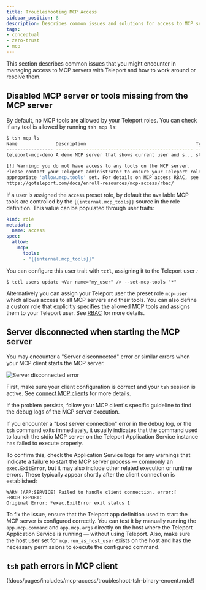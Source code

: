 ```yaml
---
title: Troubleshooting MCP Access
sidebar_position: 8
description: Describes common issues and solutions for access to MCP servers protected by Teleport.
tags:
- conceptual
- zero-trust
- mcp
---
```


This section describes common issues that you might encounter in managing access
to MCP servers with Teleport and how to work around or resolve them.

## Disabled MCP server or tools missing from the MCP server

By default, no MCP tools are allowed by your Teleport roles. You can check if
any tool is allowed by running `tsh mcp ls`:

```bash
$ tsh mcp ls
Name              Description                                        Type  Allowed Tools Labels
----------------- -------------------------------------------------- ----- ------------- ------
teleport-mcp-demo A demo MCP server that shows current user and s... stdio (none) [!]

[!] Warning: you do not have access to any tools on the MCP server.
Please contact your Teleport administrator to ensure your Teleport role has
appropriate 'allow.mcp.tools' set. For details on MCP access RBAC, see:
https://goteleport.com/docs/enroll-resources/mcp-access/rbac/
```

If a user is assigned the `access` preset role, by default the available MCP
tools are controlled by the `{{internal.mcp_tools}}` source in the role
definition. This value can be populated through user traits:

```yaml
kind: role
metadata:
  name: access
spec:
  allow:
    mcp:
      tools:
      - "{{internal.mcp_tools}}"
```

You can configure this user trait with `tctl`, assigning it to the Teleport user
<Var name="my_user" />:

```code
$ tctl users update <Var name="my_user" /> --set-mcp-tools "*"
```

Alternatively you can assign your Teleport user the preset role `mcp-user` which
allows access to all MCP servers and their tools. You can also define a custom
role that explicitly specifies the allowed MCP tools and assigns them to your
Teleport user. See [RBAC](./rbac.mdx) for more details.

## Server disconnected when starting the MCP server

You may encounter a "Server disconnected" error or similar errors when your MCP
client starts the MCP server.

![Server disconnected error](../../../img/mcp-access/troubleshoot-server-disconnected.png)

First, make sure your client configuration is correct and your `tsh` session is
active. See [connect MCP
clients](../../connect-your-client/model-context-protocol/mcp-access.mdx) for
more details.

If the problem persists, follow your MCP client's specific guideline to find the
debug logs of the MCP server execution.

If you encounter a "Lost server connection" error in the debug log, or the `tsh`
command exits immediately, it usually indicates that the command used to launch
the stdio MCP server on the Teleport Application Service instance has failed to
execute properly.

To confirm this, check the Application Service logs for any warnings that
indicate a failure to start the MCP server process — commonly an
`exec.ExitError`, but it may also include other related execution or runtime
errors. These typically appear shortly after the client connection is
established:
```
WARN [APP:SERVICE] Failed to handle client connection. error:[
ERROR REPORT:
Original Error: *exec.ExitError exit status 1
```

To fix the issue, ensure that the Teleport app definition used to start the MCP
server is configured correctly. You can test it by manually running the
`app.mcp.command` and `app.mcp.args` directly on the host where the Teleport
Application Service is running — without using Teleport. Also, make sure the
host user set for `mcp.run_as_host_user` exists on the host  and has the
necessary permissions to execute the configured command.

## `tsh` path errors in MCP client

(!docs/pages/includes/mcp-access/troubleshoot-tsh-binary-enoent.mdx!)